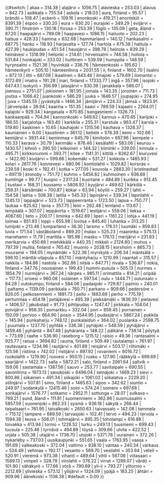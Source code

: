 {{#switch: {{lc:{{{1}}}}}
| akaa = 314.38
| alajärvi = 1056.75
| alavieska = 253.03
| alavus = 842.73
| asikkala = 755.54
| askola = 218.03
| aura, finland = 95.57
| brändö = 108.47
| eckerö = 109.16
| enonkoski = 419.21
| enontekiö = 8391.39
| espoo = 330.20
| eura = 630.20
| eurajoki = 349.29
| evijärvi = 390.71
| finström = 130.18
| forssa = 253.39
| föglö = 135.09
| geta, åland = 87.20
| haapajärvi = 789.08
| haapavesi = 1086.15
| hailuoto = 202.23
| halsua = 428.33
| hamina = 632.68
| hammarland = 140.12
| hankasalmi = 687.75
| hanko = 118.93
| harjavalta = 127.74
| hartola = 675.38
| hattula = 427.39
| haukipudas = 451.54
| hausjärvi = 398.78
| heinola = 839.29
| heinävesi = 1318.99
| helsinki = 214.61
| hirvensalmi = 746.58
| hollola = 531.84
| honkajoki = 333.02
| huittinen = 539.59
| humppila = 148.59
| hyrynsalmi = 1521.36
| hyvinkää = 336.76
| hämeenkoski = 195.62
| hämeenkyrö = 505.10
| hämeenlinna = 2031.55
| ii, finland = 1602.70
| iisalmi = 872.13
| iitti = 687.08
| ikaalinen = 843.46
| ilmajoki = 579.69
| ilomantsi = 3172.69
| imatra = 191.28
| inari, finland = 17333.77
| ingå = 357.96
| isojoki = 647.43
| isokyrö = 356.99
| jalasjärvi = 830.39
| janakkala = 586.07
| joensuu = 2751.07
| jokioinen = 181.95
| jomala = 143.35
| joroinen = 711.73
| joutsa = 1066.42
| juankoski = 586.29
| juuka = 1846.57
| juupajoki = 274.95
| juva = 1345.55
| jyväskylä = 1466.34
| jämijärvi = 224.33
| jämsä = 1823.91
| järvenpää = 39.94
| kaarina = 151.35
| kaavi = 789.59
| kajaani = 2264.01
| kalajoki = 929.34
| kangasala = 870.85
| kangasniemi = 1326.73
| kankaanpää = 704.94
| kannonkoski = 549.62
| kannus = 470.65
| karijoki = 186.55
| karjalohja = 163.40
| karkkila = 255.31
| karstula = 963.47
| karvia = 519.80
| kaskinen = 10.65
| kauhajoki = 1315.56
| kauhava = 1328.37
| kauniainen = 6.00
| kaustinen = 361.12
| keitele = 578.39
| kemi = 102.66
| kemijärvi = 3931.44
| keminmaa = 645.79
| kimitoön = 697.96
| kempele = 110.33
| kerava = 30.79
| kerimäki = 876.46
| kesälahti = 583.08
| keuruu = 1430.57
| kihniö = 390.50
| kiikoinen = 144.32
| kiiminki = 339.00
| kinnula = 495.71
| kirkkonummi = 393.71
| kitee = 1141.31
| kittilä = 8262.67
| kiuruvesi = 1422.90
| kivijärvi = 599.86
| kokemäki = 531.27
| kokkola = 1485.93
| kolari = 2617.76
| konnevesi = 680.96
| kontiolahti = 1029.82
| korsnäs = 239.59
| koski tl = 192.41
| kotka = 277.05
| kouvola = 2883.30
| kristinestad = 697.19
| kronoby = 751.72
| kuhmo = 5456.82
| kuhmoinen = 936.68
| kumlinge = 99.77
| kuopio = 2317.24
| kuortane = 484.89
| kurikka = 913.45
| kustavi = 168.31
| kuusamo = 5808.92
| kyyjärvi = 469.62
| kärkölä = 259.31
| kärsämäki = 700.87
| kökar = 63.94
| köyliö = 259.27
| lahti = 154.58
| laihia = 508.38
| laitila = 545.33
| lapinjärvi = 339.34
| lapinlahti = 1245.13
| lappajärvi = 523.73
| lappeenranta = 1723.50
| lapua = 750.77
| laukaa = 825.62
| lavia = 357.75
| lemi = 262.48
| lemland = 113.67
| lempäälä = 307.07
| leppävirta = 1519.67
| lestijärvi = 559.06
| lieksa = 4067.60
| lieto = 200.17
| liminka = 642.69
| liperi = 1161.22
| lohja = 441.19
| loimaa = 851.93
| loppi = 655.98
| loviisa = 845.40
| luhanka = 313.25
| lumijoki = 213.46
| lumparland = 36.30
| larsmo = 176.51
| luumäki = 859.83
| luvia = 171.54
| väståboland = 889.20
| malax = 525.23
| maaninka = 575.13
| mariehamn = 11.79
| marttila = 195.98
| masku = 176.13
| merijärvi = 231.63
| merikarvia = 450.66
| miehikkälä = 440.35
| mikkeli = 2124.60
| muhos = 797.39
| multia, finland = 765.62
| muonio = 2038.15
| korsholm = 865.73
| muurame = 194.05
| mynämäki = 522.36
| myrskylä = 206.34
| mäntsälä = 596.10
| mänttä-vilppula = 657.10
| mäntyharju = 1210.99
| naantali = 315.57
| nakkila = 184.88
| nastola = 362.86
| nilsiä = 847.71
| nivala = 536.87
| nokia, finland = 347.76
| nousiainen = 199.43
| nummi-pusula = 505.13
| nurmes = 1854.79
| nurmijärvi = 367.24
| närpes = 985.11
| orimattila = 814.21
| oripää = 117.73
| orivesi = 960.08
| oulainen = 597.54
| oulu = 1444.71
| oulunsalo = 84.28
| outokumpu, finland = 584.06
| padasjoki = 729.87
| paimio = 240.01
| paltamo = 1139.09
| parikkala = 760.71
| parkano = 909.66
| pedersöre = 826.05
| pelkosenniemi = 1881.73
| pello = 1863.69
| perho = 775.19
| pertunmaa = 454.18
| petäjävesi = 495.39
| pieksämäki = 1836.39
| pielavesi = 1406.57
| jakobstad = 91.73
| pihtipudas = 1247.47
| pirkkala = 104.04
| polvijärvi = 958.35
| pomarkku = 332.04
| pori = 859.45
| pornainen = 150.09
| porvoo = 664.90
| posio = 3544.95
| pudasjärvi = 5867.24
| pukkila = 145.94
| punkaharju = 748.12
| punkalaidun = 364.02
| puolanka = 2598.75
| puumala = 1237.70
| pyhtää = 336.38
| pyhäjoki = 548.59
| pyhäjärvi = 1459.48
| pyhäntä = 847.48
| pyhäranta = 148.22
| pälkäne = 738.14
| pöytyä = 773.69
| raahe = 536.90
| raseborg = 1215.12
| raisio = 49.36
| rantasalmi = 925.77
| ranua = 3694.82
| rauma, finland = 509.49
| rautalampi = 761.97
| rautavaara = 1234.96
| rautjärvi = 401.89
| reisjärvi = 503.17
| riihimäki = 125.56
| ristiina = 742.02
| ristijärvi = 897.92
| rovaniemi = 8016.72
| ruokolahti = 1219.90
| ruovesi = 950.15
| rusko = 127.90
| rääkkylä = 699.69
| saarijärvi = 1422.73
| salla = 5872.21
| salo, finland = 2061.64
| saltvik = 159.06
| sastamala = 1387.56
| sauvo = 253.77
| savitaipale = 690.55
| savonlinna = 1973.13
| savukoski = 6496.04
| seinäjoki = 1469.23
| sievi = 800.88
| siikainen = 491.34
| siikajoki = 1061.02
| siikalatva = 2229.20
| siilinjärvi = 507.81
| simo, finland = 1465.63
| sipoo = 342.62
| siuntio = 249.97
| sodankylä = 12415.46
| soini = 574.24
| somero = 697.68
| sonkajärvi = 1576.77
| sotkamo = 2952.11
| sottunga = 28.07
| sulkava = 769.21
| sund, åland = 111.81
| suomenniemi = 362.96
| suomussalmi = 5857.59
| suonenjoki = 862.33
| sysmä = 936.18
| säkylä = 268.44
| taipalsaari = 761.95
| taivalkoski = 2650.63
| taivassalo = 142.08
| tammela = 715.12
| tampere = 689.59
| tarvasjoki = 102.41
| tervo = 494.23
| tervola = 1594.38
| teuva = 556.01
| tohmajärvi = 895.35
| toholampi = 616.88
| toivakka = 413.94
| tornio = 1228.52
| turku = 249.13
| tuusniemi = 699.43
| tuusula = 225.46
| tyrnävä = 494.89
| töysä = 309.66
| ulvila = 422.52
| urjala = 505.38
| utajärvi = 1736.70
| utsjoki = 5371.78
| uurainen = 372.26
| nykarleby = 737.03
| uusikaupunki = 551.65
| vaala = 1763.95
| vaasa = 191.69
| valkeakoski = 372.04
| valtimo = 838.10
| vantaa = 240.34
| varkaus = 524.49
| vehmaa = 192.17
| vesanto = 569.70
| vesilahti = 353.94
| veteli = 520.91
| vieremä = 973.38
| vihanti = 489.64
| vihti = 567.08
| viitasaari = 1589.13
| vimpeli = 328.79
| virolahti = 376.22
| virrat = 1299.07
| vårdö = 101.90
| vähäkyrö = 177.66
| vörå = 790.69
| yli-ii = 793.27
| ylitornio = 2212.69
| ylivieska = 573.12
| ylöjärvi = 1324.09
| ypäjä = 183.25
| ähtäri = 909.96
| äänekoski = 1138.38
| #default = 0.00
}}<noinclude>[[Category:芬蘭城市信息框模板|{{PAGENAME}}]]
</noinclude>